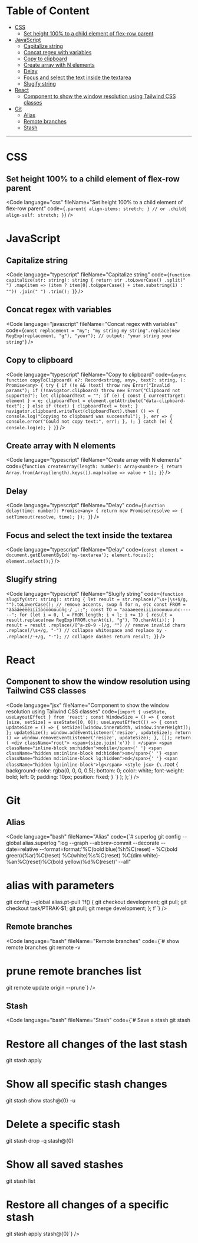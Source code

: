 # Table of Content

- [CSS](#css)
  - [Set height 100% to a child element of flex-row parent](#set-height-100-to-a-child-element-of-flex-row-parent)
- [JavaScript](#javascript)
  - [Capitalize string](#capitalize-string)
  - [Concat regex with variables](#concat-regex-with-variables)
  - [Copy to clipboard](#copy-to-clipboard)
  - [Create array with N elements](#create-array-with-n-elements)
  - [Delay](#delay)
  - [Focus and select the text inside the textarea](#focus-and-select-the-text-inside-the-textarea)
  - [Slugify string](#slugify-string)
- [React](#react)
  - [Component to show the window resolution using Tailwind CSS classes](#component-to-show-the-window-resolution-using-tailwind-css-classes)
- [Git](#git)
  - [Alias](#alias)
  - [Remote branches](#remote-branches)
  - [Stash](#stash)

---

# CSS

## Set height 100% to a child element of flex-row parent

<Code
  language="css"
  fileName="Set height 100% to a child element of flex-row parent"
  code={`.parent{
  align-items: stretch;
}
// or
.child{
  align-self: stretch;
}`}
/>

# JavaScript

## Capitalize string

<Code
  language="typescript"
  fileName="Capitalize string"
  code={`function capitalize(str: string): string {
  return str
    .toLowerCase()
    .split(" ")
    .map(item => (item ? item[0].toUpperCase() + item.substring(1) : ""))
    .join(" ")
    .trim();
}`}
/>

## Concat regex with variables

<Code
  language="javascript"
  fileName="Concat regex with variables"
  code={`const replacement = "my";
"my string my string".replace(new RegExp(replacement, "g"), "your");
// output: "your string your string"`}
/>

## Copy to clipboard

<Code
  language="typescript"
  fileName="Copy to clipboard"
  code={`async function copyToClipboard(
  e?: Record<string, any>,
  text?: string,
): Promise<any> {
  try {
    if (!e && !text) throw new Error("Invalid params");
    if (!navigator.clipboard) throw new Error("Clipboard not supported");
    let clipboardText = "";
    if (e) {
      const { currentTarget: element } = e;
      clipboardText = element.getAttribute("data-clipboard-text");
    } else if (text) {
      clipboardText = text;
    }
    navigator.clipboard.writeText(clipboardText).then(
      () => {
        console.log("Copying to clipboard was successful");
      },
      err => {
        console.error("Could not copy text:", err);
      },
    );
  } catch (e) {
    console.log(e);
  }
}`}
/>

## Create array with N elements

<Code
  language="typescript"
  fileName="Create array with N elements"
  code={`function createArray(length: number): Array<number> {
  return Array.from(Array(length).keys()).map(value => value + 1);
}`}
/>

## Delay

<Code
  language="typescript"
  fileName="Delay"
  code={`function delay(time: number): Promise<any> {
  return new Promise(resolve => {
    setTimeout(resolve, time);
  });
}`}
/>

## Focus and select the text inside the textarea

<Code
  language="typescript"
  fileName="Delay"
  code={`const element = document.getElementById('my-textarea');
element.focus();
element.select();`}
/>

## Slugify string

<Code
  language="typescript"
  fileName="Slugify string"
  code={`function slugify(str: string): string {
  let result = str.replace(/^\s+|\s+$/g, "").toLowerCase();
  // remove accents, swap ñ for n, etc
  const FROM = "àáäâèéëêìíïîòóöôùúüûñç·/_,:;";
  const TO = "aaaaeeeeiiiioooouuuunc------";
  for (let i = 0, l = FROM.length; i < l; i += 1) {
    result = result.replace(new RegExp(FROM.charAt(i), "g"), TO.charAt(i));
  }
  result = result
    .replace(/[^a-z0-9 -]/g, "") // remove invalid chars
    .replace(/\s+/g, "-") // collapse whitespace and replace by -
    .replace(/-+/g, "-"); // collapse dashes
  return result;
}`}
/>

# React

## Component to show the window resolution using Tailwind CSS classes

<Code
  language="jsx"
  fileName="Component to show the window resolution using Tailwind CSS classes"
  code={`import { useState, useLayoutEffect } from 'react';
const WindowSize = () => {
  const [size, setSize] = useState([0, 0]);
  useLayoutEffect(() => {
    const updateSize = () => {
      setSize([window.innerWidth, window.innerHeight]);
    };
    updateSize();
    window.addEventListener('resize', updateSize);
    return () => window.removeEventListener('resize', updateSize);
  }, []);
  return (
    <div className="root">
      <span>{size.join('x')} | </span>
      <span className="inline-block sm:hidden">mobile</span>{' '}
      <span className="hidden sm:inline-block md:hidden">sm</span>{' '}
      <span className="hidden md:inline-block lg:hidden">md</span>{' '}
      <span className="hidden lg:inline-block">lg</span>
      <style jsx>
        {\`
          .root {
            background-color: rgba(0, 0, 0, 0.5);
            bottom: 0;
            color: white;
            font-weight: bold;
            left: 0;
            padding: 10px;
            position: fixed;
          }
        \`}
      </style>
    </div>
  );
};`}
/>

# Git

## Alias

<Code
  language="bash"
  fileName="Alias"
  code={`# superlog
git config --global alias.superlog "log --graph --abbrev-commit --decorate --date=relative --format=format:'%C(bold blue)%h%C(reset) - %C(bold green)(%ar)%C(reset) %C(white)%s%C(reset) %C(dim white)- %an%C(reset)%C(bold yellow)%d%C(reset)' --all"
# alias with parameters
git config --global alias.pt-pull '!f() { git checkout development; git pull; git checkout task/PTRAK-$1; git pull; git merge development; }; f'`}
/>

## Remote branches

<Code
  language="bash"
  fileName="Remote branches"
  code={`# show remote branches
git remote -v
# prune remote branches list
git remote update origin --prune`}
/>

## Stash

<Code
  language="bash"
  fileName="Stash"
  code={`# Save a stash
git stash
# Restore all changes of the last stash
git stash apply
# Show all specific stash changes
git stash show stash@{0} -u
# Delete a specific stash
git stash drop -q stash@{0}
# Show all saved stashes
git stash list
# Restore all changes of a specific stash
git stash apply stash@{0}`}
/>
